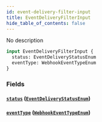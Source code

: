 ```yaml
---
id: event-delivery-filter-input
title: EventDeliveryFilterInput
hide_table_of_contents: false
---
```


No description

```graphql
input EventDeliveryFilterInput {
  status: EventDeliveryStatusEnum
  eventType: WebhookEventTypeEnum
}
```

### Fields

#### [`status`](#) ([`EventDeliveryStatusEnum`](../../../developer/api-reference/enums/event-delivery-status-enum))

#### [`eventType`](#) ([`WebhookEventTypeEnum`](../../../developer/api-reference/enums/webhook-event-type-enum))
